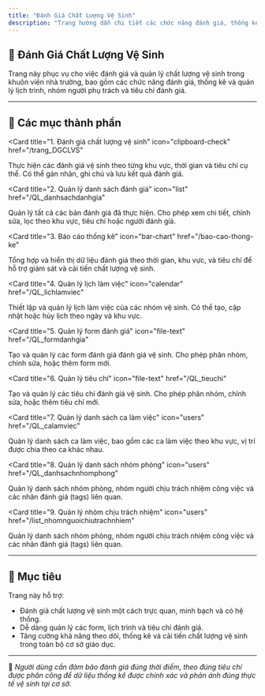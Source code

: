 ```yaml
---
title: "Đánh Giá Chất Lượng Vệ Sinh"
description: "Trang hướng dẫn chi tiết các chức năng đánh giá, thống kê và quản lý liên quan đến chất lượng vệ sinh trong Trường Đại học Sư Phạm TP.HCM."
---
```


## 🧼 Đánh Giá Chất Lượng Vệ Sinh

Trang này phục vụ cho việc đánh giá và quản lý chất lượng vệ sinh trong khuôn viên nhà trường, bao gồm các chức năng đánh giá, thống kê và quản lý lịch trình, nhóm người phụ trách và tiêu chí đánh giá.

---

## 📌 Các mục thành phần

<CardGroup cols="3">

<Card
  title="1. Đánh giá chất lượng vệ sinh"
  icon="clipboard-check"
  href="/trang_DGCLVS"
>
  Thực hiện các đánh giá vệ sinh theo từng khu vực, thời gian và tiêu chí cụ thể. Có thể gán nhãn, ghi chú và lưu kết quả đánh giá.
</Card>

<Card
  title="2. Quản lý danh sách đánh giá"
  icon="list"
  href="/QL_danhsachdanhgia"
>
  Quản lý tất cả các bản đánh giá đã thực hiện. Cho phép xem chi tiết, chỉnh sửa, lọc theo khu vực, tiêu chí hoặc người đánh giá.
</Card>

<Card
  title="3. Báo cáo thống kê"
  icon="bar-chart"
  href="/bao-cao-thong-ke"
>
  Tổng hợp và hiển thị dữ liệu đánh giá theo thời gian, khu vực, và tiêu chí để hỗ trợ giám sát và cải tiến chất lượng vệ sinh.
</Card>

<Card
  title="4. Quản lý lịch làm việc"
  icon="calendar"
  href="/QL_lichlamviec"
>
  Thiết lập và quản lý lịch làm việc của các nhóm vệ sinh. Có thể tạo, cập nhật hoặc hủy lịch theo ngày và khu vực.
</Card>

<Card
  title="5. Quản lý form đánh giá"
  icon="file-text"
  href="/QL_formdanhgia"
>
  Tạo và quản lý các form đánh giá đánh giá vệ sinh. Cho phép phân nhóm, chỉnh sửa, hoặc thêm form mới.
</Card>

<Card
  title="6. Quản lý tiêu chí"
  icon="file-text"
  href="/QL_tieuchi"
>
  Tạo và quản lý các tiêu chí đánh giá vệ sinh. Cho phép phân nhóm, chỉnh sửa, hoặc thêm tiêu chí mới.
</Card>

<Card
  title="7. Quản lý danh sách ca làm việc"
  icon="users"
  href="/QL_calamviec"
>
  Quản lý danh sách ca làm việc, bao gồm các ca làm việc theo khu vực, vị trí được chia theo ca khác nhau.
</Card>

<Card
  title="8. Quản lý danh sách nhóm phòng"
  icon="users"
  href="/QL_danhsachnhomphong"
>
  Quản lý danh sách nhóm phòng, nhóm người chịu trách nhiệm công việc và các nhãn đánh giá (tags) liên quan.
</Card>

<Card
  title="9. Quản lý nhóm chịu trách nhiệm"
  icon="users"
  href="/list_nhomnguoichiutrachnhiem"
>
  Quản lý danh sách nhóm phòng, nhóm người chịu trách nhiệm công việc và các nhãn đánh giá (tags) liên quan.
</Card>

</CardGroup>

---

## 🎯 Mục tiêu

Trang này hỗ trợ:

- Đánh giá chất lượng vệ sinh một cách trực quan, minh bạch và có hệ thống.
- Dễ dàng quản lý các form, lịch trình và tiêu chí đánh giá.
- Tăng cường khả năng theo dõi, thống kê và cải tiến chất lượng vệ sinh trong toàn bộ cơ sở giáo dục.

---

📍 *Người dùng cần đảm bảo đánh giá đúng thời điểm, theo đúng tiêu chí được phân công để dữ liệu thống kê được chính xác và phản ánh đúng thực tế vệ sinh tại cơ sở.*
